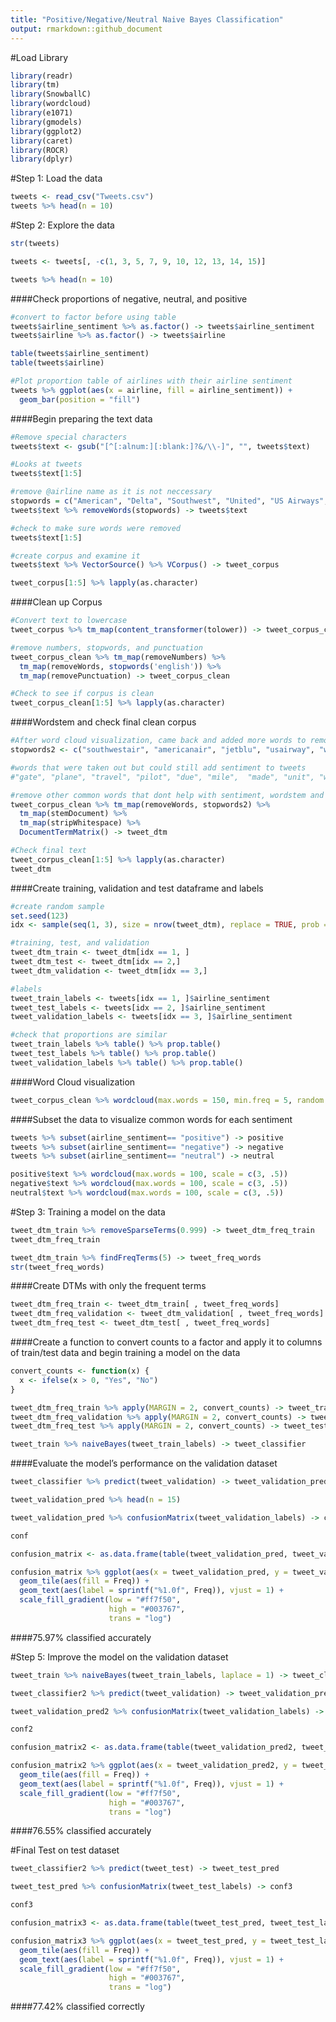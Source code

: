 ```yaml
---
title: "Positive/Negative/Neutral Naive Bayes Classification"
output: rmarkdown::github_document
---
```


#Load Library
```r
library(readr)
library(tm)
library(SnowballC)
library(wordcloud)
library(e1071)
library(gmodels)
library(ggplot2)
library(caret)
library(ROCR)
library(dplyr)
```

#Step 1: Load the data
```r
tweets <- read_csv("Tweets.csv")
tweets %>% head(n = 10)
```

#Step 2: Explore the data
```r
str(tweets)

tweets <- tweets[, -c(1, 3, 5, 7, 9, 10, 12, 13, 14, 15)]

tweets %>% head(n = 10)
```

####Check proportions of negative, neutral, and positive
```r
#convert to factor before using table
tweets$airline_sentiment %>% as.factor() -> tweets$airline_sentiment
tweets$airline %>% as.factor() -> tweets$airline 

table(tweets$airline_sentiment)
table(tweets$airline)

#Plot proportion table of airlines with their airline sentiment
tweets %>% ggplot(aes(x = airline, fill = airline_sentiment)) + 
  geom_bar(position = "fill")
```

####Begin preparing the text data
```r
#Remove special characters
tweets$text <- gsub("[^[:alnum:][:blank:]?&/\\-]", "", tweets$text)

#Looks at tweets 
tweets$text[1:5]

#remove @airline name as it is not neccessary
stopwords = c("American", "Delta", "Southwest", "United", "US Airways", "VirginAmerica", "SouthwestAirlines", "AmericanAirlines")
tweets$text %>% removeWords(stopwords) -> tweets$text

#check to make sure words were removed 
tweets$text[1:5]

#create corpus and examine it 
tweets$text %>% VectorSource() %>% VCorpus() -> tweet_corpus

tweet_corpus[1:5] %>% lapply(as.character)
```

####Clean up Corpus
```r
#Convert text to lowercase 
tweet_corpus %>% tm_map(content_transformer(tolower)) -> tweet_corpus_clean

#remove numbers, stopwords, and punctuation
tweet_corpus_clean %>% tm_map(removeNumbers) %>% 
  tm_map(removeWords, stopwords('english')) %>% 
  tm_map(removePunctuation) -> tweet_corpus_clean

#Check to see if corpus is clean
tweet_corpus_clean[1:5] %>% lapply(as.character)
```

####Wordstem and check final clean corpus 
```r
#After word cloud visualization, came back and added more words to remove
stopwords2 <- c("southwestair", "americanair", "jetblu", "usairway", "will", "newark", "houston", "airport",  "airlin", "just", "lax", "can", "ive", "flightl", "jfk", "what", "let", "want", "flightr", "your",  "that", "follow", "one", "flt", "fli", "even", "use", "week", "two", "anoth", "see", "make", "got", "said", "tonight",  "tomorrow", "put", "year", "dfw", "today", "get", "yet", "number", "told", "day", "also", "morn", "min", "someon", "flight", "fleek",  "tweet")

#words that were taken out but could still add sentiment to tweets
#"gate", "plane", "travel", "pilot", "due", "mile",  "made", "unit", "website", "night", "agent", "point", "onlin", "email", "amp", "keep", "miss", "system", "guy", "show", "think", "websit", "fleet"

#remove other common words that dont help with sentiment, wordstem and strip whitespace and create a dataframe
tweet_corpus_clean %>% tm_map(removeWords, stopwords2) %>% 
  tm_map(stemDocument) %>% 
  tm_map(stripWhitespace) %>% 
  DocumentTermMatrix() -> tweet_dtm

#Check final text 
tweet_corpus_clean[1:5] %>% lapply(as.character)
tweet_dtm
```

####Create training, validation and test dataframe and labels
```r
#create random sample
set.seed(123)
idx <- sample(seq(1, 3), size = nrow(tweet_dtm), replace = TRUE, prob = c(.8, .2, .2 ))

#training, test, and validation
tweet_dtm_train <- tweet_dtm[idx == 1, ]
tweet_dtm_test <- tweet_dtm[idx == 2,]
tweet_dtm_validation <- tweet_dtm[idx == 3,]

#labels 
tweet_train_labels <- tweets[idx == 1, ]$airline_sentiment
tweet_test_labels <- tweets[idx == 2, ]$airline_sentiment
tweet_validation_labels <- tweets[idx == 3, ]$airline_sentiment

#check that proportions are similar
tweet_train_labels %>% table() %>% prop.table()
tweet_test_labels %>% table() %>% prop.table()
tweet_validation_labels %>% table() %>% prop.table()
```

####Word Cloud visualization
```r
tweet_corpus_clean %>% wordcloud(max.words = 150, min.freq = 5, random.order = F)
```

####Subset the data to visualize common words for each sentiment
```r
tweets %>% subset(airline_sentiment== "positive") -> positive
tweets %>% subset(airline_sentiment== "negative") -> negative
tweets %>% subset(airline_sentiment== "neutral") -> neutral

positive$text %>% wordcloud(max.words = 100, scale = c(3, .5))
negative$text %>% wordcloud(max.words = 100, scale = c(3, .5))
neutral$text %>% wordcloud(max.words = 100, scale = c(3, .5))
```

#Step 3: Training a model on the data
```r
tweet_dtm_train %>% removeSparseTerms(0.999) -> tweet_dtm_freq_train
tweet_dtm_freq_train

tweet_dtm_train %>% findFreqTerms(5) -> tweet_freq_words
str(tweet_freq_words)
```

####Create DTMs with only the frequent terms
```r
tweet_dtm_freq_train <- tweet_dtm_train[ , tweet_freq_words]
tweet_dtm_freq_validation <- tweet_dtm_validation[ , tweet_freq_words]
tweet_dtm_freq_test <- tweet_dtm_test[ , tweet_freq_words]
```

####Create a function to convert counts to a factor and apply it to columns of train/test data and begin training a model on the data
```r
convert_counts <- function(x) {
  x <- ifelse(x > 0, "Yes", "No")
}

tweet_dtm_freq_train %>% apply(MARGIN = 2, convert_counts) -> tweet_train
tweet_dtm_freq_validation %>% apply(MARGIN = 2, convert_counts) -> tweet_validation 
tweet_dtm_freq_test %>% apply(MARGIN = 2, convert_counts) -> tweet_test

tweet_train %>% naiveBayes(tweet_train_labels) -> tweet_classifier
```

####Evaluate the model's performance on the validation dataset
```r
tweet_classifier %>% predict(tweet_validation) -> tweet_validation_pred

tweet_validation_pred %>% head(n = 15)

tweet_validation_pred %>% confusionMatrix(tweet_validation_labels) -> conf

conf

confusion_matrix <- as.data.frame(table(tweet_validation_pred, tweet_validation_labels))

confusion_matrix %>% ggplot(aes(x = tweet_validation_pred, y = tweet_validation_labels)) + 
  geom_tile(aes(fill = Freq)) +
  geom_text(aes(label = sprintf("%1.0f", Freq)), vjust = 1) +
  scale_fill_gradient(low = "#ff7f50",
                      high = "#003767",
                      trans = "log")
```

####75.97% classified accurately

#Step 5: Improve the model on the validation dataset
```r
tweet_train %>% naiveBayes(tweet_train_labels, laplace = 1) -> tweet_classifier2

tweet_classifier2 %>% predict(tweet_validation) -> tweet_validation_pred2

tweet_validation_pred2 %>% confusionMatrix(tweet_validation_labels) -> conf2

conf2

confusion_matrix2 <- as.data.frame(table(tweet_validation_pred2, tweet_validation_labels))

confusion_matrix2 %>% ggplot(aes(x = tweet_validation_pred2, y = tweet_validation_labels)) +
  geom_tile(aes(fill = Freq)) +
  geom_text(aes(label = sprintf("%1.0f", Freq)), vjust = 1) +
  scale_fill_gradient(low = "#ff7f50",
                      high = "#003767",
                      trans = "log")
```

####76.55% classified accurately

#Final Test on test dataset
```r
tweet_classifier2 %>% predict(tweet_test) -> tweet_test_pred

tweet_test_pred %>% confusionMatrix(tweet_test_labels) -> conf3

conf3

confusion_matrix3 <- as.data.frame(table(tweet_test_pred, tweet_test_labels))

confusion_matrix3 %>% ggplot(aes(x = tweet_test_pred, y = tweet_test_labels)) +
  geom_tile(aes(fill = Freq)) +
  geom_text(aes(label = sprintf("%1.0f", Freq)), vjust = 1) +
  scale_fill_gradient(low = "#ff7f50",
                      high = "#003767",
                      trans = "log")
```

####77.42% classified correctly
